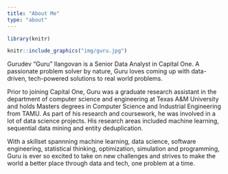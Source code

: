 ```yaml
---
title: "About Me"
type: "about"
---
```


```r
library(knitr)

knitr::include_graphics("img/guru.jpg")

```

Gurudev "Guru" Ilangovan  is a Senior Data Analyst in Capital One. A passionate problem solver by nature, Guru loves coming up with data-driven, tech-powered solutions to real world problems.

Prior to joining Capital One, Guru was a graduate research assistant in the department of computer science and engineering at Texas A&M University and holds Masters degrees in Computer Science and Industrial Engineering from TAMU. As part of his research and coursework, he was involved in a lot of data science projects. His research areas included machine learning, sequential data mining and entity deduplication. 

With a skillset spannning machine learning, data science, software engineering, statistical thinking, optimization, simulation and programming, Guru is ever so excited to take on new challenges and strives to make the world a better place through data and tech, one problem at a time. 


